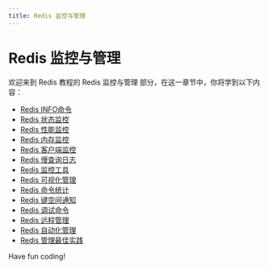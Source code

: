 ```yaml
---
title: Redis 监控与管理
---
```


# Redis 监控与管理

欢迎来到 Redis 教程的 Redis 监控与管理 部分，在这一章节中，你将学到以下内容：

- [Redis INFO命令](./0-redis-info-command.mdx)
- [Redis 状态监控](./1-redis-status-monitoring.mdx)
- [Redis 性能监控](./2-redis-performance-monitoring.mdx)
- [Redis 内存监控](./3-redis-memory-monitoring.mdx)
- [Redis 客户端监控](./4-redis-client-monitoring.mdx)
- [Redis 慢查询日志](./5-redis-slow-query-log.mdx)
- [Redis 监控工具](./6-redis-monitoring-tool.mdx)
- [Redis 可视化管理](./7-redis-visual-management.mdx)
- [Redis 命令统计](./8-redis-command-statistics.mdx)
- [Redis 键空间通知](./9-redis-key-space-notifications.mdx)
- [Redis 调试命令](./10-redis-debug-commands.mdx)
- [Redis 远程管理](./11-redis-remote-management.mdx)
- [Redis 自动化管理](./12-redis-automation-management.mdx)
- [Redis 管理最佳实践](./13-redis-management-best-practices.mdx)

Have fun coding!
